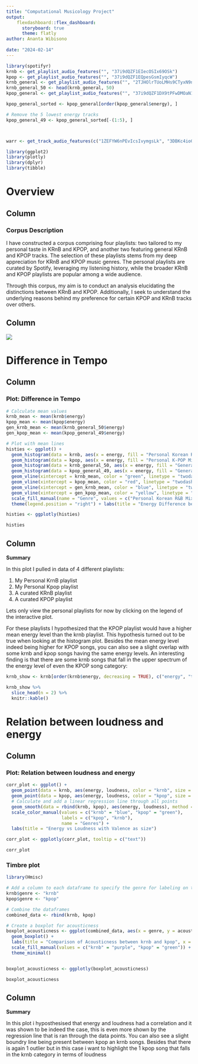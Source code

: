 ```yaml
---
title: "Computational Musicology Project"
output:
    flexdashboard::flex_dashboard:
      storyboard: true
      theme: flatly
author: Ananta Wibisono
      
date: "2024-02-14"
---
```


```r
library(spotifyr)
krnb <- get_playlist_audio_features("", "37i9dQZF1EIecOSIx69OSk")
kpop <- get_playlist_audio_features("", "37i9dQZF1EQpesGsmIyqcW")
krnb_general <- get_playlist_audio_features("", "2TJHOlrTUoLMHs9CTyxN9n")
krnb_general_50 <- head(krnb_general, 50)
kpop_general <- get_playlist_audio_features("", "37i9dQZF1DX9tPFwDMOaN1")

kpop_general_sorted <- kpop_general[order(kpop_general$energy), ]

# Remove the 5 lowest energy tracks
kpop_general_49 <- kpop_general_sorted[-(1:5), ]



warr <- get_track_audio_features(c("1ZEFYW6nPEvIcsIvymgsLk", "3DBKc4ioGnMQLlbGQcFDIO"))

library(ggplot2)
library(plotly)
library(dplyr)
library(tibble)
```
Overview
========================================

Column {data-width=500}
-------------------------------------

### Corpus Description

I have constructed a corpus comprising four playlists: two tailored to my personal taste in KRnB and KPOP, and another two featuring general KRnB and KPOP tracks. The selection of these playlists stems from my deep appreciation for KRnB and KPOP music genres. The personal playlists are curated by Spotify, leveraging my listening history, while the broader KRnB and KPOP playlists are popular among a wide audience.

Through this corpus, my aim is to conduct an analysis elucidating the distinctions between KRnB and KPOP. Additionally, I seek to understand the underlying reasons behind my preference for certain KPOP and KRnB tracks over others.

Column {data-width=500}
-------------------------------------

![]("C:\Users\anant\Downloads\overview.png")


Difference in Tempo
========================================



Column {data-width=750}
-------------------------------------

### Plot: Difference in Tempo

```r
# Calculate mean values
krnb_mean <- mean(krnb$energy)
kpop_mean <- mean(kpop$energy)
gen_krnb_mean <- mean(krnb_general_50$energy)
gen_kpop_mean <- mean(kpop_general_49$energy)

# Plot with mean lines
histies <- ggplot() +
  geom_histogram(data = krnb, aes(x = energy, fill = "Personal Korean R&B Mix"), alpha = 0.5) +
  geom_histogram(data = kpop, aes(x = energy, fill = "Personal K-POP Mix"), alpha = 0.5) +
  geom_histogram(data = krnb_general_50, aes(x = energy, fill = "General Korean R&B"), alpha = 0.5) +
  geom_histogram(data = kpop_general_49, aes(x = energy, fill = "General K-POP"), alpha = 0.5) +
  geom_vline(xintercept = krnb_mean, color = "green", linetype = "twodash", size = 0.5) + 
  geom_vline(xintercept = kpop_mean, color = "red", linetype = "twodash", size = 0.5) +    
  geom_vline(xintercept = gen_krnb_mean, color = "blue", linetype = "twodash", size = 0.5) + 
  geom_vline(xintercept = gen_kpop_mean, color = "yellow", linetype = "twodash", size = 0.5) +  
  scale_fill_manual(name = "Genre", values = c("Personal Korean R&B Mix" = "green", "Personal K-POP Mix" = "red", "General Korean R&B" = "blue", "General K-POP" = "yellow" )) +
  theme(legend.position = "right") + labs(title = "Energy Difference between Krnb and Kpop") + theme_classic() 

histies <- ggplotly(histies)

histies
```

Column {data-width=250}
-------------------------------------

**Summary**

In this plot I pulled in data of 4 different playlists: 

1. My Personal KrnB playlist
2. My Personal Kpop playlist
3. A curated KRnB playlist
4. A curated KPOP playlist

Lets only view the personal playlists for now by clicking on the legend of the interactive plot. 

For these playlists I hypothesized that the KPOP playlist would have a higher mean energy level than the krnb playlist. This hypothesis turned out to be true when looking at the histogram plot. Besides the mean energy level indeed being higher for KPOP songs, you can also see a slight overlap with some krnb and kpop songs having the same energy levels. An interesting finding is that there are some krnb songs that fall in the upper spectrum of the energy level of even the KPOP song category: 

```r
krnb_show <- krnb[order(krnb$energy, decreasing = TRUE), c("energy", "track.name")]

krnb_show %>%
  slice_head(n = 2) %>%
  knitr::kable()

```

Relation between loudness and energy
========================================

Column {.tabset}
-------------------------------------

### Plot: Relation between loudness and energy

```r
corr_plot <- ggplot() +
  geom_point(data = krnb, aes(energy, loudness, color = "krnb", size = valence, text = track.name), alpha = 0.7) +
  geom_point(data = kpop, aes(energy, loudness, color = "kpop", size = valence, text = track.name), alpha = 0.7) +
  # Calculate and add a linear regression line through all points
  geom_smooth(data = rbind(krnb, kpop), aes(energy, loudness), method = "lm", se = FALSE, color = "red", alpha = 0.4) +
  scale_color_manual(values = c("krnb" = "blue", "kpop" = "green"),
                     labels = c("kpop", "krnb"),
                     name = "Genres") + 
  labs(title = "Energy vs Loudness with Valence as size")

corr_plot <- ggplotly(corr_plot, tooltip = c("text"))

corr_plot
```

### Timbre plot

```r
library(Hmisc)

# Add a column to each dataframe to specify the genre for labeling on the plot
krnb$genre <- "krnb"
kpop$genre <- "kpop"

# Combine the dataframes
combined_data <- rbind(krnb, kpop)

# Create a boxplot for acousticness
boxplot_acousticness <- ggplot(combined_data, aes(x = genre, y = acousticness, fill = genre)) +
  geom_boxplot() +
  labs(title = "Comparison of Acousticness between krnb and kpop", x = "Genre", y = "Acousticness") +
  scale_fill_manual(values = c("krnb" = "purple", "kpop" = "green")) +
  theme_minimal()


boxplot_acousticness <- ggplotly(boxplot_acousticness)

boxplot_acousticness
```


Column {data-width=250}
-------------------------------------



**Summary**

In this plot i hyposthesised that energy and loudness had a correlation and it was shown to be indeed the case, this is even more shown by the regression line that is ran through the data points. You can also see a slight boundry line being present between kpop an krnb songs. Besides that there is again 1 outlier but in this case i want to highlight the 1 kpop song that falls in the krnb category in terms of loudness


